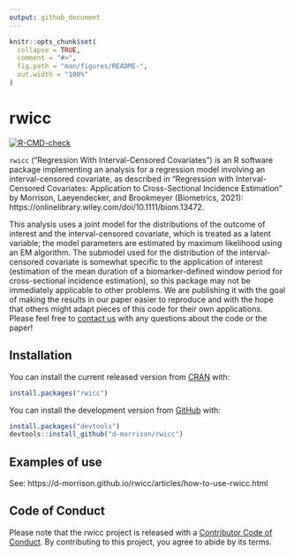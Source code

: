 ```yaml
---
output: github_document
---
```


<!-- README.md is generated from README.Rmd. Please edit that file -->

```r
knitr::opts_chunk$set(
  collapse = TRUE,
  comment = "#>",
  fig.path = "man/figures/README-",
  out.width = "100%"
)
```

# rwicc

<!-- badges: start -->
[![R-CMD-check](https://github.com/d-morrison/rwicc/workflows/R-CMD-check/badge.svg)](https://github.com/d-morrison/rwicc/actions)
<!-- badges: end -->

`rwicc` ("Regression With Interval-Censored Covariates") is an R software package 
implementing an analysis for a regression model involving an interval-censored covariate,
as described in "Regression with Interval-Censored Covariates: Application to Cross-Sectional Incidence
Estimation" by Morrison, Laeyendecker, and Brookmeyer (Biometrics, 2021): https://onlinelibrary.wiley.com/doi/10.1111/biom.13472.

This analysis uses a joint model for the distributions of the outcome of interest and the interval-censored covariate, which is treated as a latent variable; the model parameters are estimated by maximum likelihood using an EM algorithm. 
The submodel used for the distribution of the interval-censored covariate is
somewhat specific to the application of interest (estimation of the mean duration of a biomarker-defined window period for 
cross-sectional incidence estimation), so this package may not be immediately applicable to other problems. We are publishing it
with the goal of making the results in our paper easier to reproduce and with the hope that others might adapt pieces of this code
for their own applications. Please feel free to [contact us](mailto:dmorrison01@ucla.edu) with any questions about the code or the paper!


## Installation

You can install the current released version from [CRAN](https://cran.r-project.org) with:

``` r
install.packages("rwicc")
```

You can install the development version from [GitHub](https://github.com/) with:

``` r
install.packages("devtools")
devtools::install_github("d-morrison/rwicc")
```

## Examples of use

See: https://d-morrison.github.io/rwicc/articles/how-to-use-rwicc.html

## Code of Conduct

Please note that the rwicc project is released with a [Contributor Code of Conduct](https://d-morrison.github.io/rwicc/CODE_OF_CONDUCT.html). By contributing to this project, you agree to abide by its terms.
